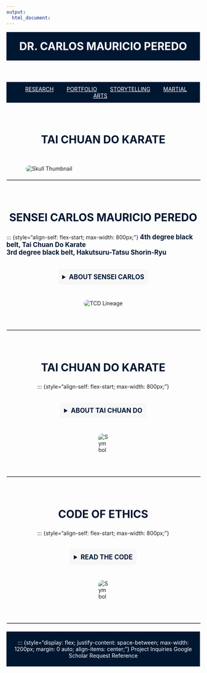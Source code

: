 ```yaml
---
output:
  html_document:
---
```


<!-- HEADER with Name -->
<header style="text-align: center; padding: 20px; background-color: #001731; color: white;">
  <a href="index.html" style="color: white; text-decoration: none;">
    <h1 style="margin: 0;">DR. CARLOS MAURICIO PEREDO</h1>
  </a>
</header>

<nav style="background-color: #001731; padding: 10px; text-align: center;">
  <a href="Research.html" style="margin: 0 15px; color: white;">RESEARCH</a>
  <a href="Portfolio.html" style="margin: 0 15px; color: white;">PORTFOLIO</a>
  <a href="Storytelling.html" style="margin: 0 15px; color: white;">STORYTELLING</a>
  <a href="TCD.html" style="margin: 0 15px; color: white;">MARTIAL ARTS</a>
</nav>



<!-- Main Header Section -->
<section style="display: flex; flex-direction: column; align-items: center; max-width: 1200px; margin: 40px auto;">
  <h2 style="font-size: 2em; font-weight: bold; margin-bottom: 10px; color: #001731; text-align: center;">TAI CHUAN DO KARATE</h2>
</section>

<!-- Image Below the Section -->
<img src="Linked Files/hands.png" alt="Skull Thumbnail" style="display: block; margin: 20px auto; max-width: 80%; height: auto; border-radius: 10px;">

<!-- Horizontal Line Divider as its own section -->
<hr style="width: 100%; border: 1px solid #ccc; margin: 20px auto;">



<!-- Subsection 1 Section -->
<section style="display: flex; flex-direction: column; align-items: center; max-width: 1200px; margin: 40px auto;">
  <h2 style="font-size: 2em; font-weight: bold; margin-bottom: 10px; color: #001731; text-align: center;">SENSEI CARLOS MAURICIO PEREDO</h2>
  
  <!-- Black Belt Accolades -->
  ::: {style="align-self: flex-start; max-width: 800px;"}
  <span style="font-size: 1.2em; font-weight: bold; color: #001731;">4th degree black belt, Tai Chuan Do Karate</span><br>
  <span style="font-size: 1.2em; font-weight: bold; color: #001731;">3rd degree black belt, Hakutsuru-Tatsu Shorin-Ryu</span>

  <!-- Dropdown Section -->
  <details style="max-width: 800px; margin: 20px auto;">
    <summary style="font-size: 1.2em; font-weight: bold; color: #001731; cursor: pointer; padding: 10px; background-color: #f7f7f7; border-radius: 5px; text-align: left;">
      ABOUT SENSEI CARLOS
    </summary>
    <p style="margin: 10px 20px; font-size: 1em; color: black; text-align: left;">
      Sensei Carlos began his martial arts journey in 1999, training under Master Jeremy Ephraim. In the years since, Sensei Carlos has dedicated himself to perfecting his craft and his mastery of Tai Chuan Do, while training broadly to better understand the origins and inspirations for the style. In 2017, he founded a dojo in Columbia, Maryland. Now living in Cincinnati, Sensei Carlos hopes to continue his martial arts journey by bringing Tai Chuan Do Ohio.
    </p>
  </details>

  <!-- Image Below the Dropdown -->
  <img src="Linked Files/TCD Lineage.jpg" alt="TCD Lineage" style="display: block; margin: 20px auto; max-width: 100%; height: auto; border-radius: 10px;">
</section>

<!-- Horizontal Line Divider as its own section -->
<hr style="width: 100%; border: 1px solid #ccc; margin: 20px auto;">



<!-- Subsection 1 Section -->
<section style="display: flex; flex-direction: column; align-items: center; max-width: 1200px; margin: 40px auto;">
  <h2 style="font-size: 2em; font-weight: bold; margin-bottom: 10px; color: #001731; text-align: center;">TAI CHUAN DO KARATE</h2>
  
  <!-- Filler Text -->
  ::: {style="align-self: flex-start; max-width: 800px;"}

  <!-- Dropdown Section -->
  <details style="max-width: 800px; margin: 20px auto;">
    <summary style="font-size: 1.2em; font-weight: bold; color: #001731; cursor: pointer; padding: 10px; background-color: #f7f7f7; border-radius: 5px; text-align: left;">
      ABOUT TAI CHUAN DO
    </summary>
    <p style="margin: 10px 20px; font-size: 1em; color: black; text-align: left;">
      Tai Chuan Do Karate was founded by Grand Master Ken Champ, on September 30, 2977. Grand Master Champ sought to combine the myriad of different styles into a combat art form that emphasized the grace and discipline of traditional martial styles with the combat utility of the fighting styles emerging in the 1970s.
    </p>
  </details>

  <!-- Image Below the Dropdown -->
  <img src="Linked Files/Symbol.jpg" alt="Symbol" style="display: block; margin: 20px auto; max-width: 5%; height: auto; border-radius: 10px;">
</section>

<!-- Horizontal Line Divider as its own section -->
<hr style="width: 100%; border: 1px solid #ccc; margin: 20px auto;">



<!-- Subsection 2 Section -->
<section style="display: flex; flex-direction: column; align-items: center; max-width: 1200px; margin: 40px auto;">
  <h2 style="font-size: 2em; font-weight: bold; margin-bottom: 10px; color: #001731; text-align: center;">CODE OF ETHICS</h2>
  
  <!-- Filler Text -->
  ::: {style="align-self: flex-start; max-width: 800px;"}

  <!-- Dropdown Section -->
  <details style="max-width: 800px; margin: 20px auto;">
    <summary style="font-size: 1.2em; font-weight: bold; color: #001731; cursor: pointer; padding: 10px; background-color: #f7f7f7; border-radius: 5px; text-align: left;">
      READ THE CODE
    </summary>
    <p style="margin: 10px 20px; font-size: 1em; color: black; text-align: left;">
      As a martial artist, my fundamental duty is to serve GOD and MANKIND; to safeguard lives and property; to protect the innocent against deception; the weak against oppression or intimidation; the peaceful against violence or disorder; and to respect the Constitutional Rights of all men to liberty, equality, and justice. I promise, I will keep my private life unsullied as an example to all; maintain courageous calm in the face of danger, scorn, or ridicule; develop self-restraint; and be constantly mindful of the welfare of others, honest in thought and deed in my personal life. I will be exemplary in observing the laws of the land and the regulations of Tai Chuan Do Schools, respectful of the other students and instructors.<br> <br>
   As a Tai Chuan Do student/instructor, I shall regard the discharge of my training. Recognizing my responsibilities as a trust; I shall study diligently and pay sincere attention to self improvement; shall strive to make the best possible application of science to the art of self-defense; and shall strive for effective leadership and personal happiness in the field of human relationships. I shall appreciate the importance and responsibility of my rank and training and hold it to the most honorable high standards.
    </p>
  </details>

  <!-- Image Below the Dropdown -->
  <img src="Linked Files/Symbol.jpg" alt="Symbol" style="display: block; margin: 20px auto; max-width: 5%; height: auto; border-radius: 10px;">
</section>

<!-- Horizontal Line Divider as its own section -->
<hr style="width: 100%; border: 1px solid #ccc; margin: 20px auto;">

























<footer style="background-color: #001731; color: white; text-align: center; padding: 20px;">
  ::: {style="display: flex; justify-content: space-between; max-width: 1200px; margin: 0 auto; align-items: center;"}
  [Project Inquiries](https://docs.google.com/forms/d/e/1FAIpQLSdxbH03CpaKTalBdizuW275xrO2VZ2KYM1sM98b5XTWRyxAhg/viewform?usp=header){style="color: white; text-decoration: none;"}
  [Google Scholar](https://scholar.google.com/citations?user=IZRnfS0AAAAJ&hl=en){style="color: white; text-decoration: none;"}
  [Request Reference](https://docs.google.com/forms/d/e/1FAIpQLSeFxmpSRlH2oiHq5F6XDiFLehMtkKtf9iciqByCT1w2DkPVjA/viewform?usp=header){style="color: white; text-decoration: none;"}
</footer>